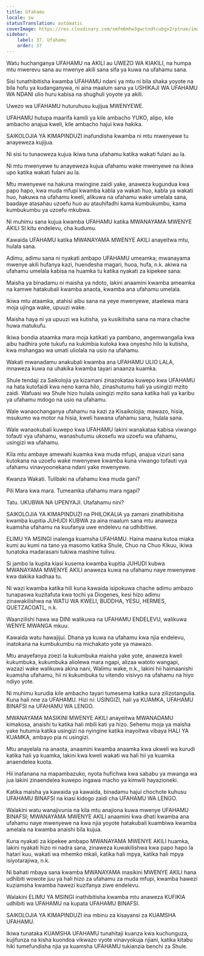 ```yaml
---
title: Ufahamu
locale: sw
statusTranslation: automatic
coverImage: https://res.cloudinary.com/xmfm6mhw3gwctndtcubgx2rptnae/image/upload/v1740337243/small_cover_educacion_fundamental_a051170f1c.webp
sidebar:
    label: 37. Ufahamu
    order: 37
---
```

Watu huchanganya UFAHAMU na AKILI au UWEZO WA KIAKILI, na humpa mtu mwerevu sana au mwenye akili sana sifa ya kuwa na ufahamu sana.

Sisi tunathibitisha kwamba UFAHAMU ndani ya mtu ni bila shaka yoyote na bila hofu ya kudanganywa, ni aina maalum sana ya USHIKAJI WA UFAHAMU WA NDANI ulio huru kabisa na shughuli yoyote ya akili.

Uwezo wa UFAHAMU huturuhusu kujijua MWENYEWE.

UFAHAMU hutupa maarifa kamili ya kile ambacho YUKO, alipo, kile ambacho anajua kweli, kile ambacho hajui kwa hakika.

SAIKOLOJIA YA KIMAPINDUZI inafundisha kwamba ni mtu mwenyewe tu anayeweza kujijua.

Ni sisi tu tunaoweza kujua ikiwa tuna ufahamu katika wakati fulani au la.

Ni mtu mwenyewe tu anayeweza kujua ufahamu wake mwenyewe na ikiwa upo katika wakati fulani au la.

Mtu mwenyewe na hakuna mwingine zaidi yake, anaweza kugundua kwa papo hapo, kwa muda mfupi kwamba kabla ya wakati huo, kabla ya wakati huo, hakuwa na ufahamu kweli, alikuwa na ufahamu wake umelala sana, baadaye atasahau uzoefu huo au atauhifadhi kama kumbukumbu, kama kumbukumbu ya uzoefu mkubwa.

Ni muhimu sana kujua kwamba UFAHAMU katika MWANAYAMA MWENYE AKILI SI kitu endelevu, cha kudumu.

Kawaida UFAHAMU katika MWANAYAMA MWENYE AKILI anayeitwa mtu, hulala sana.

Adimu, adimu sana ni nyakati ambapo UFAHAMU umeamka; mwanayama mwenye akili hufanya kazi, huendesha magari, huoa, hufa, n.k. akiwa na ufahamu umelala kabisa na huamka tu katika nyakati za kipekee sana:

Maisha ya binadamu ni maisha ya ndoto, lakini anaamini kwamba ameamka na kamwe hatakubali kwamba anaota, kwamba ana ufahamu umelala.

Ikiwa mtu ataamka, atahisi aibu sana na yeye mwenyewe, ataelewa mara moja ujinga wake, upuuzi wake.

Maisha haya ni ya upuuzi wa kutisha, ya kusikitisha sana na mara chache huwa matukufu.

Ikiwa bondia ataamka mara moja katikati ya pambano, angemwangalia kwa aibu hadhira yote tukufu na kukimbia kutoka kwa onyesho hilo la kutisha, kwa mshangao wa umati uliolala na usio na ufahamu.

Wakati mwanadamu anakubali kwamba ana UFAHAMU ULIO LALA, mnaweza kuwa na uhakika kwamba tayari anaanza kuamka.

Shule tendaji za Saikolojia ya kizamani zinazokataa kuwepo kwa UFAHAMU na hata kutofaidi kwa neno kama hilo, zinashutumu hali ya usingizi mzito zaidi. Wafuasi wa Shule hizo hulala usingizi mzito sana katika hali ya karibu ya ufahamu mdogo na usio na ufahamu.

Wale wanaochanganya ufahamu na kazi za Kisaikolojia; mawazo, hisia, msukumo wa motor na hisia, kweli hawana ufahamu sana, hulala sana.

Wale wanaokubali kuwepo kwa UFAHAMU lakini wanakataa kabisa viwango tofauti vya ufahamu, wanashutumu ukosefu wa uzoefu wa ufahamu, usingizi wa ufahamu.

Kila mtu ambaye amewahi kuamka kwa muda mfupi, anajua vizuri sana kutokana na uzoefu wake mwenyewe kwamba kuna viwango tofauti vya ufahamu vinavyoonekana ndani yake mwenyewe.

Kwanza Wakati. Tulibaki na ufahamu kwa muda gani?

Pili Mara kwa mara. Tumeamka ufahamu mara ngapi?

Tatu. UKUBWA NA UPENYAJI. Utafahamu nini?

SAIKOLOJIA YA KIMAPINDUZI na PHILOKALIA ya zamani zinathibitisha kwamba kupitia JUHUDI KUBWA za aina maalum sana mtu anaweza kuamsha ufahamu na kuufanya uwe endelevu na udhibitiwe.

ELIMU YA MSINGI inalenga kuamsha UFAHAMU. Haina maana kutoa miaka kumi au kumi na tano ya masomo katika Shule, Chuo na Chuo Kikuu, ikiwa tunatoka madarasani tukiwa mashine tulivu.

Si jambo la kupita kiasi kusema kwamba kupitia JUHUDI kubwa MWANAYAMA MWENYE AKILI anaweza kuwa na ufahamu naye mwenyewe kwa dakika kadhaa tu.

Ni wazi kwamba katika hili kuna kawaida isipokuwa chache adimu ambazo tunapaswa kuzitafuta kwa tochi ya Diogenes, kesi hizo adimu zinawakilishwa na WATU WA KWELI, BUDDHA, YESU, HERMES, QUETZACOATL, n.k.

Waanzilishi hawa wa DINI walikuwa na UFAHAMU ENDELEVU, walikuwa WENYE MWANGA mkuu.

Kawaida watu hawajijui. Dhana ya kuwa na ufahamu kwa njia endelevu, inatokana na kumbukumbu na michakato yote ya mawazo.

Mtu anayefanya zoezi la kukumbuka maisha yake yote, anaweza kweli kukumbuka, kukumbuka aliolewa mara ngapi, alizaa watoto wangapi, wazazi wake walikuwa akina nani, Walimu wake, n.k., lakini hii haimaanishi kuamsha ufahamu, hii ni kukumbuka tu vitendo visivyo na ufahamu na hiyo ndiyo yote.

Ni muhimu kurudia kile ambacho tayari tumesema katika sura zilizotangulia. Kuna hali nne za UFAHAMU. Hizi ni: USINGIZI, hali ya KUAMKA, UFAHAMU BINAFSI na UFAHAMU WA LENGO.

MWANAYAMA MASIKINI MWENYE AKILI anayeitwa MWANADAMU kimakosa, anaishi tu katika hali mbili kati ya hizo. Sehemu moja ya maisha yake hutumia katika usingizi na nyingine katika inayoitwa vibaya HALI YA KUAMKA, ambayo pia ni usingizi.

Mtu anayelala na anaota, anaamini kwamba anaamka kwa ukweli wa kurudi katika hali ya kuamka, lakini kwa kweli wakati wa hali hii ya kuamka anaendelea kuota.

Hii inafanana na mapambazuko, nyota hufichwa kwa sababu ya mwanga wa jua lakini zinaendelea kuwepo ingawa macho ya kimwili hayazioneki.

Katika maisha ya kawaida ya kawaida, binadamu hajui chochote kuhusu UFAHAMU BINAFSI na kiasi kidogo zaidi cha UFAHAMU WA LENGO.

Walakini watu wanajivunia na kila mtu anajiona kuwa mwenye UFAHAMU BINAFSI; MWANAYAMA MWENYE AKILI anaamini kwa dhati kwamba ana ufahamu naye mwenyewe na kwa njia yoyote hatakubali kuambiwa kwamba amelala na kwamba anaishi bila kujua.

Kuna nyakati za kipekee ambapo MWANAYAMA MWENYE AKILI huamka, lakini nyakati hizo ni nadra sana, zinaweza kuwakilishwa kwa papo hapo la hatari kuu, wakati wa mhemko mkali, katika hali mpya, katika hali mpya isiyotarajiwa, n.k.

Ni bahati mbaya sana kwamba MWANAYAMA masikini MWENYE AKILI hana udhibiti wowote juu ya hali hizo za ufahamu za muda mfupi, kwamba hawezi kuziamsha kwamba hawezi kuzifanya ziwe endelevu.

Walakini ELIMU YA MSINGI inathibitisha kwamba mtu anaweza KUFIKIA udhibiti wa UFAHAMU na kupata UFAHAMU BINAFSI.

SAIKOLOJIA YA KIMAPINDUZI ina mbinu za kisayansi za KUAMSHA UFAHAMU.

Ikiwa tunataka KUAMSHA UFAHAMU tunahitaji kuanza kwa kuchunguza, kujifunza na kisha kuondoa vikwazo vyote vinavyokuja njiani, katika kitabu hiki tumefundisha njia ya kuamsha UFAHAMU tukianzia benchi za Shule.

